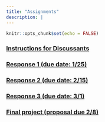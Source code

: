 ```yaml
---
title: "Assignments"
description: |
---
```


```r
knitr::opts_chunk$set(echo = FALSE)
```

### [Instructions for Discussants](files/discussant.html)

### [Response 1 (due date: 1/25)](files/responses/01_definitions.html)

### [Response 2 (due date: 2/15)](files/responses/02_fairness.html)

### [Response 3 (due date: 3/1)](files/responses/03_resistance.html)

### [Final project (proposal due 2/8)](files/final-project.html)

